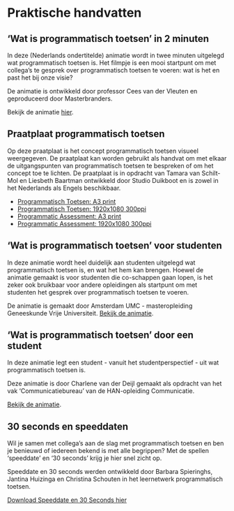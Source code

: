# Praktische handvatten 

## ‘Wat is programmatisch toetsen’ in 2 minuten 

In deze (Nederlands ondertitelde) animatie wordt in twee minuten uitgelegd wat programmatisch toetsen is. Het filmpje is een mooi startpunt om met collega’s te gesprek over programmatisch toetsen te voeren: wat is het en past het bij onze visie?  
 
De animatie is ontwikkeld door professor Cees van der Vleuten en geproduceerd door Masterbranders. 

Bekijk de animatie [hier](./bronnen/80_Animatie_PT.mp4).

## Praatplaat programmatisch toetsen 

Op deze praatplaat is het concept programmatisch toetsen visueel weergegeven. De praatplaat kan worden gebruikt als handvat om met elkaar de uitgangspunten van programmatisch toetsen te bespreken of om het concept toe te lichten. De praatplaat is in opdracht van Tamara van Schilt-Mol en Liesbeth Baartman ontwikkeld door Studio Duikboot en is zowel in het Nederlands als Engels beschikbaar. 

* [Programmatisch Toetsen: A3 print](./bronnen/93_PT_Print_A3.png)
* [Programmatisch Toetsen: 1920x1080 300ppi](./bronnen/93_PT_1920x1080.png)
* [Programmatic Assessment: A3 print](./bronnen/93_PA_Print_A3.png)
* [Programmatic Assessment: 1920x1080 300ppi](./bronnen/93_PA_1920x1080.png) 

## ‘Wat is programmatisch toetsen’ voor studenten            

In deze animatie wordt heel duidelijk aan studenten uitgelegd wat programmatisch toetsen is, en wat het hem kan brengen. Hoewel de animatie gemaakt is voor studenten die co-schappen gaan lopen, is het zeker ook bruikbaar voor andere opleidingen als startpunt om met studenten het gesprek over programmatisch toetsen te voeren.  

De animatie is gemaakt door Amsterdam UMC - masteropleiding Geneeskunde Vrije Universiteit. 
[Bekijk de animatie](https://vimeo.com/536324176).
 
## ‘Wat is programmatisch toetsen’ door een student 

In deze animatie legt een student - vanuit het studentperspectief - uit wat programmatisch toetsen is.  

Deze animatie is door Charlene van der Deijl gemaakt als opdracht van het vak 'Communicatiebureau' van de HAN-opleiding Communicatie. 

[Bekijk de animatie](https://www.youtube.com/watch?v=ssFiVvV4Hhk).

## 30 seconds en speeddaten 

Wil je samen met collega's aan de slag met programmatisch toetsen en ben je benieuwd of iedereen bekend is met alle begrippen? Met de spellen 'speeddate' en '30 seconds' krijg je hier snel zicht op.  

Speeddate en 30 seconds werden ontwikkeld door Barbara Spieringhs, Jantina Huizinga en Christina Schouten in het leernetwerk programmatisch toetsen. 

[Download Speeddate en 30 Seconds hier](./bronnen/36_37_Speeddate_30seconds.pdf)